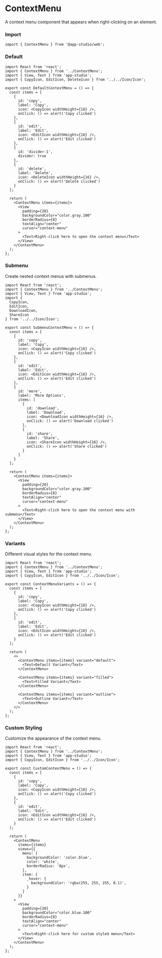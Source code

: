 # ContextMenu

A context menu component that appears when right-clicking on an element.

### **Import**
  ```tsx
  import { ContextMenu } from '@app-studio/web';
  ```

### **Default**
```tsx
import React from 'react';
import { ContextMenu } from '../ContextMenu';
import { View, Text } from 'app-studio';
import { CopyIcon, EditIcon, DeleteIcon } from '../../Icon/Icon';

export const DefaultContextMenu = () => {
  const items = [
    {
      id: 'copy',
      label: 'Copy',
      icon: <CopyIcon widthHeight={16} />,
      onClick: () => alert('Copy clicked')
    },
    {
      id: 'edit',
      label: 'Edit',
      icon: <EditIcon widthHeight={16} />,
      onClick: () => alert('Edit clicked')
    },
    {
      id: 'divider-1',
      divider: true
    },
    {
      id: 'delete',
      label: 'Delete',
      icon: <DeleteIcon widthHeight={16} />,
      onClick: () => alert('Delete clicked')
    }
  ];

  return (
    <ContextMenu items={items}>
      <View
        padding={20}
        backgroundColor="color.gray.100"
        borderRadius={8}
        textAlign="center"
        cursor="context-menu"
      >
        <Text>Right-click here to open the context menu</Text>
      </View>
    </ContextMenu>
  );
};
```

### **Submenu**
Create nested context menus with submenus.

```tsx
import React from 'react';
import { ContextMenu } from '../ContextMenu';
import { View, Text } from 'app-studio';
import { 
  CopyIcon, 
  EditIcon, 
  DownloadIcon, 
  ShareIcon 
} from '../../Icon/Icon';

export const SubmenuContextMenu = () => {
  const items = [
    {
      id: 'copy',
      label: 'Copy',
      icon: <CopyIcon widthHeight={16} />,
      onClick: () => alert('Copy clicked')
    },
    {
      id: 'edit',
      label: 'Edit',
      icon: <EditIcon widthHeight={16} />,
      onClick: () => alert('Edit clicked')
    },
    {
      id: 'more',
      label: 'More Options',
      items: [
        {
          id: 'download',
          label: 'Download',
          icon: <DownloadIcon widthHeight={16} />,
          onClick: () => alert('Download clicked')
        },
        {
          id: 'share',
          label: 'Share',
          icon: <ShareIcon widthHeight={16} />,
          onClick: () => alert('Share clicked')
        }
      ]
    }
  ];

  return (
    <ContextMenu items={items}>
      <View
        padding={20}
        backgroundColor="color.gray.100"
        borderRadius={8}
        textAlign="center"
        cursor="context-menu"
      >
        <Text>Right-click here to open the context menu with submenu</Text>
      </View>
    </ContextMenu>
  );
};
```

### **Variants**
Different visual styles for the context menu.

```tsx
import React from 'react';
import { ContextMenu } from '../ContextMenu';
import { View, Text } from 'app-studio';
import { CopyIcon, EditIcon } from '../../Icon/Icon';

export const ContextMenuVariants = () => {
  const items = [
    {
      id: 'copy',
      label: 'Copy',
      icon: <CopyIcon widthHeight={16} />,
      onClick: () => alert('Copy clicked')
    },
    {
      id: 'edit',
      label: 'Edit',
      icon: <EditIcon widthHeight={16} />,
      onClick: () => alert('Edit clicked')
    }
  ];

  return (
    <>
      <ContextMenu items={items} variant="default">
        <Text>Default Variant</Text>
      </ContextMenu>
      
      <ContextMenu items={items} variant="filled">
        <Text>Filled Variant</Text>
      </ContextMenu>
      
      <ContextMenu items={items} variant="outline">
        <Text>Outline Variant</Text>
      </ContextMenu>
    </>
  );
};
```

### **Custom Styling**
Customize the appearance of the context menu.

```tsx
import React from 'react';
import { ContextMenu } from '../ContextMenu';
import { View, Text } from 'app-studio';
import { CopyIcon, EditIcon } from '../../Icon/Icon';

export const CustomContextMenu = () => {
  const items = [
    {
      id: 'copy',
      label: 'Copy',
      icon: <CopyIcon widthHeight={16} />,
      onClick: () => alert('Copy clicked')
    },
    {
      id: 'edit',
      label: 'Edit',
      icon: <EditIcon widthHeight={16} />,
      onClick: () => alert('Edit clicked')
    }
  ];

  return (
    <ContextMenu 
      items={items}
      views={{
        menu: {
          backgroundColor: 'color.blue',
          color: 'white',
          borderRadius: '8px',
        },
        item: {
          _hover: {
            backgroundColor: 'rgba(255, 255, 255, 0.1)',
          }
        }
      }}
    >
      <View
        padding={20}
        backgroundColor="color.blue.100"
        borderRadius={8}
        textAlign="center"
        cursor="context-menu"
      >
        <Text>Right-click here for custom styled menu</Text>
      </View>
    </ContextMenu>
  );
};
```
